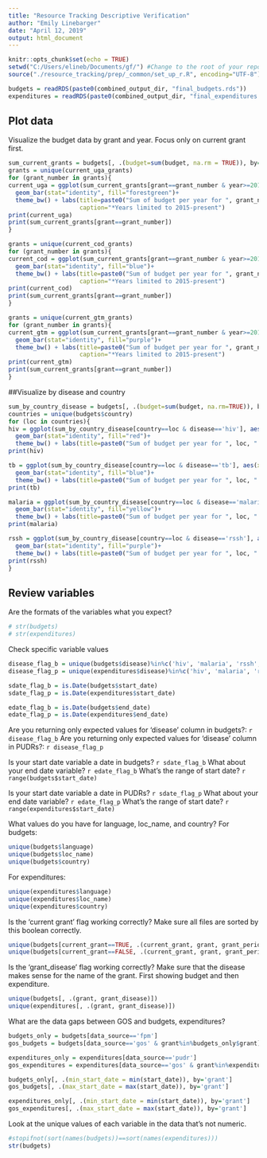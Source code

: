```yaml
---
title: "Resource Tracking Descriptive Verification"
author: "Emily Linebarger"
date: "April 12, 2019"
output: html_document
---
```


```r
knitr::opts_chunk$set(echo = TRUE)
setwd("C:/Users/elineb/Documents/gf/") #Change to the root of your repository
source("./resource_tracking/prep/_common/set_up_r.R", encoding="UTF-8")

budgets = readRDS(paste0(combined_output_dir, "final_budgets.rds"))
expenditures = readRDS(paste0(combined_output_dir, "final_expenditures.rds"))
```

## Plot data
Visualize the budget data by grant and year. 
Focus only on current grant first. 
```r
sum_current_grants = budgets[, .(budget=sum(budget, na.rm = TRUE)), by=.(grant, year, loc_name)]
grants = unique(current_uga_grants)
for (grant_number in grants){
current_uga = ggplot(sum_current_grants[grant==grant_number & year>=2015], aes(x=year, y=budget)) + 
  geom_bar(stat="identity", fill="forestgreen")+
  theme_bw() + labs(title=paste0("Sum of budget per year for ", grant_number), x="Year", y="Budget", 
                    caption="*Years limited to 2015-present")
print(current_uga)
print(sum_current_grants[grant==grant_number])
}

grants = unique(current_cod_grants)
for (grant_number in grants){
current_cod = ggplot(sum_current_grants[grant==grant_number & year>=2015], aes(x=year, y=budget)) + 
  geom_bar(stat="identity", fill="blue")+
  theme_bw() + labs(title=paste0("Sum of budget per year for ", grant_number), x="Year", y="Budget", 
                    caption="*Years limited to 2015-present")
print(current_cod)
print(sum_current_grants[grant==grant_number])
}

grants = unique(current_gtm_grants)
for (grant_number in grants){
current_gtm = ggplot(sum_current_grants[grant==grant_number & year>=2015], aes(x=year, y=budget)) + 
  geom_bar(stat="identity", fill="purple")+
  theme_bw() + labs(title=paste0("Sum of budget per year for ", grant_number), x="Year", y="Budget", 
                    caption="*Years limited to 2015-present")
print(current_gtm)
print(sum_current_grants[grant==grant_number])
}


```

##Visualize by disease and country 
```r
sum_by_country_disease = budgets[, .(budget=sum(budget, na.rm=TRUE)), by=c('country', 'year', 'disease')]
countries = unique(budgets$country)
for (loc in countries){
hiv = ggplot(sum_by_country_disease[country==loc & disease=='hiv'], aes(x=year, y=budget)) + 
  geom_bar(stat="identity", fill="red")+
  theme_bw() + labs(title=paste0("Sum of budget per year for ", loc, " for HIV"), x="Year", y="Budget")
print(hiv)

tb = ggplot(sum_by_country_disease[country==loc & disease=='tb'], aes(x=year, y=budget)) + 
  geom_bar(stat="identity", fill="blue")+
  theme_bw() + labs(title=paste0("Sum of budget per year for ", loc, " for TB"), x="Year", y="Budget")
print(tb)

malaria = ggplot(sum_by_country_disease[country==loc & disease=='malaria'], aes(x=year, y=budget)) + 
  geom_bar(stat="identity", fill="yellow")+
  theme_bw() + labs(title=paste0("Sum of budget per year for ", loc, " for Malaria"), x="Year", y="Budget")
print(malaria)

rssh = ggplot(sum_by_country_disease[country==loc & disease=='rssh'], aes(x=year, y=budget)) + 
  geom_bar(stat="identity", fill="purple")+
  theme_bw() + labs(title=paste0("Sum of budget per year for ", loc, " for RSSH"), x="Year", y="Budget")
print(rssh)
}

```
## Review variables 

Are the formats of the variables what you expect? 
```r
# str(budgets)
# str(expenditures)
```

Check specific variable values 
```r

disease_flag_b = unique(budgets$disease)%in%c('hiv', 'malaria', 'rssh', 'tb')
disease_flag_p = unique(expenditures$disease)%in%c('hiv', 'malaria', 'rssh', 'tb')

sdate_flag_b = is.Date(budgets$start_date)
sdate_flag_p = is.Date(expenditures$start_date)

edate_flag_b = is.Date(budgets$end_date)
edate_flag_p = is.Date(expenditures$end_date)


```

Are you returning only expected values for 'disease' column in budgets?: `r disease_flag_b`
Are you returning only expected values for 'disease' column in PUDRs?: `r disease_flag_p`

Is your start date variable a date in budgets? `r sdate_flag_b`
What about your end date variable? `r edate_flag_b`
What's the range of start date? `r range(budgets$start_date)`

Is your start date variable a date in PUDRs? `r sdate_flag_p`
What about your end date variable? `r edate_flag_p`
What's the range of start date? `r range(expenditures$start_date)`

What values do you have for language, loc_name, and country?
For budgets: 
```r
unique(budgets$language)
unique(budgets$loc_name)
unique(budgets$country)
```
For expenditures: 
```r
unique(expenditures$language)
unique(expenditures$loc_name)
unique(expenditures$country)
```

Is the 'current grant' flag working correctly? Make sure all files are sorted by this boolean correctly. 
```r
unique(budgets[current_grant==TRUE, .(current_grant, grant, grant_period)][order(grant, grant_period)])
unique(budgets[current_grant==FALSE, .(current_grant, grant, grant_period)][order(grant, grant_period)])
```

Is the 'grant_disease' flag working correctly? Make sure that the disease makes sense for the name of the grant. 
First showing budget and then expenditure. 
```r
unique(budgets[, .(grant, grant_disease)])
unique(expenditures[, .(grant, grant_disease)])
```

What are the data gaps between GOS and budgets, expenditures? 
```r
budgets_only = budgets[data_source=='fpm']
gos_budgets = budgets[data_source=='gos' & grant%in%budgets_only$grant]

expenditures_only = expenditures[data_source=='pudr']
gos_expenditures = expenditures[data_source=='gos' & grant%in%expenditures_only$grant] 

budgets_only[, .(min_start_date = min(start_date)), by='grant']
gos_budgets[, .(max_start_date = max(start_date)), by='grant']

expenditures_only[, .(min_start_date = min(start_date)), by='grant']
gos_expenditures[, .(max_start_date = max(start_date)), by='grant']

```
Look at the unique values of each variable in the data that's not numeric. 
```r
#stopifnot(sort(names(budgets))==sort(names(expenditures)))
str(budgets)


```
